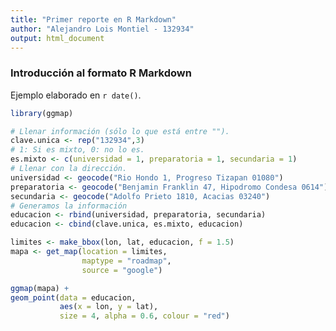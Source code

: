 ```yaml
---
title: "Primer reporte en R Markdown"
author: "Alejandro Lois Montiel - 132934"
output: html_document
---
```


### Introducción al formato R Markdown

Ejemplo elaborado en `r date()`.

```r
library(ggmap)
```

```r
# Llenar información (sólo lo que está entre "").
clave.unica <- rep("132934",3)
# 1: Si es mixto, 0: no lo es.
es.mixto <- c(universidad = 1, preparatoria = 1, secundaria = 1)
# Llenar con la dirección.
universidad <- geocode("Rio Hondo 1, Progreso Tizapan 01080")
preparatoria <- geocode("Benjamin Franklin 47, Hipodromo Condesa 0614")
secundaria <- geocode("Adolfo Prieto 1810, Acacias 03240")
# Generamos la información
educacion <- rbind(universidad, preparatoria, secundaria)
educacion <- cbind(clave.unica, es.mixto, educacion)
```

```r
limites <- make_bbox(lon, lat, educacion, f = 1.5)
mapa <- get_map(location = limites, 
                maptype = "roadmap", 
                source = "google")
```

```r
ggmap(mapa) + 
geom_point(data = educacion, 
           aes(x = lon, y = lat), 
           size = 4, alpha = 0.6, colour = "red")
```